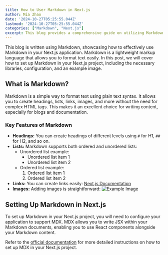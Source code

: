 ```yaml
---
title: How to User Markdown in Next.js
author: Mia Zhao
date: '2024-10-27T05:25:55.044Z'
lastmod: '2024-10-27T05:25:55.044Z'
categories: ["Markdown", "Next.js"]
excerpt: This blog provides a comprehensive guide on utilizing Markdown in Next.js, covering setup, key features, and practical examples to enhance your content creation process.
---
```


This blog is written using Markdown, showcasing how to effectively use Markdown in your Next.js application. Markdown is a lightweight markup language that allows you to format text easily. In this post, we will cover how to set up Markdown in your Next.js project, including the necessary libraries, configuration, and an example image.

## What is Markdown?

Markdown is a simple way to format text using plain text syntax. It allows you to create headings, lists, links, images, and more without the need for complex HTML tags. This makes it an excellent choice for writing content, especially for blogs and documentation.

### Key Features of Markdown

- **Headings:** You can create headings of different levels using `#` for H1, `##` for H2, and so on.
- **Lists:** Markdown supports both ordered and unordered lists:
  - Unordered list example:
    - Unordered list item 1
    - Unordered list item 2
  - Ordered list example:
    1. Ordered list item 1
    2. Ordered list item 2
- **Links:** You can create links easily: [Next.js Documentation](https://nextjs.org/docs)
- **Images:** Adding images is straightforward: ![Example Image](/logo.svg "This is an example image from the public directory")

## Setting Up Markdown in Next.js

To set up Markdown in your Next.js project, you will need to configure your application to support MDX. MDX allows you to write JSX within your Markdown documents, enabling you to use React components alongside your Markdown content.

Refer to the [official documentation](https://nextjs.org/docs/app/building-your-application/configuring/mdx) for more detailed instructions on how to set up MDX in your Next.js project.

